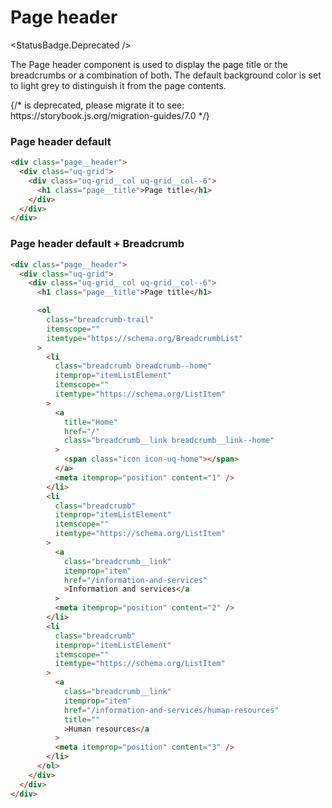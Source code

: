
<Meta of={PageHeaderStories} />

# Page header

<StatusBadge.Deprecated />

The Page header component is used to display the page title or the breadcrumbs or a combination of both.
The default background color is set to light grey to distinguish it from the page contents.

<Canvas sourceState="hidden">
  {/* <Story id="components-page-header--page-header" /> is deprecated, please migrate it to <Story of={referenceToStory} /> see: https://storybook.js.org/migration-guides/7.0 */}

  <Story id="components-page-header--page-header" />
</Canvas>

### Page header default

```html
<div class="page__header">
  <div class="uq-grid">
    <div class="uq-grid__col uq-grid__col--6">
      <h1 class="page__title">Page title</h1>
    </div>
  </div>
</div>
```

### Page header default + Breadcrumb

```html
<div class="page__header">
  <div class="uq-grid">
    <div class="uq-grid__col uq-grid__col--6">
      <h1 class="page__title">Page title</h1>

      <ol
        class="breadcrumb-trail"
        itemscope=""
        itemtype="https://schema.org/BreadcrumbList"
      >
        <li
          class="breadcrumb breadcrumb--home"
          itemprop="itemListElement"
          itemscope=""
          itemtype="https://schema.org/ListItem"
        >
          <a
            title="Home"
            href="/"
            class="breadcrumb__link breadcrumb__link--home"
          >
            <span class="icon icon-uq-home"></span>
          </a>
          <meta itemprop="position" content="1" />
        </li>
        <li
          class="breadcrumb"
          itemprop="itemListElement"
          itemscope=""
          itemtype="https://schema.org/ListItem"
        >
          <a
            class="breadcrumb__link"
            itemprop="item"
            href="/information-and-services"
            >Information and services</a
          >
          <meta itemprop="position" content="2" />
        </li>
        <li
          class="breadcrumb"
          itemprop="itemListElement"
          itemscope=""
          itemtype="https://schema.org/ListItem"
        >
          <a
            class="breadcrumb__link"
            itemprop="item"
            href="/information-and-services/human-resources"
            title=""
            >Human resources</a
          >
          <meta itemprop="position" content="3" />
        </li>
      </ol>
    </div>
  </div>
</div>
```

